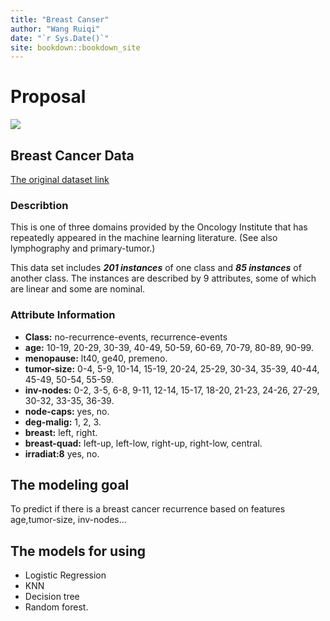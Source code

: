 ```yaml
--- 
title: "Breast Canser"
author: "Wang Ruiqi"
date: "`r Sys.Date()`"
site: bookdown::bookdown_site
---
```


# Proposal
 ![](1.jpg)

## Breast Cancer Data
[The original dataset link](https://archive.ics.uci.edu/ml/datasets/Breast+Cancer)

### Describtion 

This is one of three domains provided by the Oncology Institute that has repeatedly appeared in the machine learning literature. (See also lymphography and primary-tumor.)

This data set includes ***201 instances*** of one class and ***85 instances*** of another class.  The instances are described by 9 attributes, some of which are linear and some are nominal. 

###  Attribute Information

* **Class:** no-recurrence-events, recurrence-events
* **age:** 10-19, 20-29, 30-39, 40-49, 50-59, 60-69, 70-79, 80-89, 90-99.
* **menopause:** lt40, ge40, premeno.
* **tumor-size:** 0-4, 5-9, 10-14, 15-19, 20-24, 25-29, 30-34, 35-39, 40-44, 45-49, 50-54, 55-59.
* **inv-nodes:** 0-2, 3-5, 6-8, 9-11, 12-14, 15-17, 18-20, 21-23, 24-26, 27-29, 30-32, 33-35, 36-39.
* **node-caps:** yes, no.
* **deg-malig:** 1, 2, 3.
* **breast:** left, right.
* **breast-quad:** left-up, left-low, right-up,	right-low, central.
* **irradiat:8**	yes, no.


## The modeling goal
To predict if there is a breast cancer recurrence based on features age,tumor-size, inv-nodes...

## The models for using
* Logistic Regression
* KNN
* Decision tree
* Random forest.